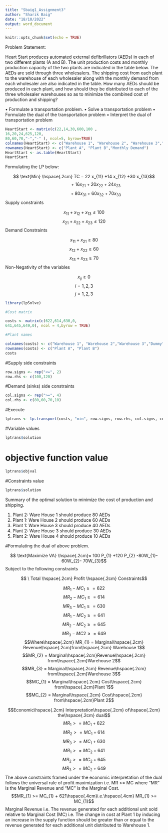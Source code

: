 ---
title: "Sbaig1_Assignment3"
author: "Sharik Baig"
date: "18/10/2022"
output: word_document
---

```{r setup, include=FALSE}
knitr::opts_chunk$set(echo = TRUE)
```

Problem Statement:

Heart Start produces automated external defibrillators (AEDs) in each of two different plants (A and B). The unit production costs and monthly production capacity of the two plants are indicated in the table below. The AEDs are sold through three wholesalers. The shipping cost from each plant to the warehouse of each wholesaler along with the monthly demand from each wholesaler are also indicated in the table. How many AEDs should be produced in each plant, and how should they be distributed to each of the three wholesaler warehouses so as to minimize the combined cost of production and shipping? 

• Formulate a transportation problem. 
• Solve a transportation problem 
• Formulate the dual of the transportation problem 
• Interpret the dual of transportation problem

```{r}
HeartStart <- matrix(c(22,14,30,600,100 ,
16,20,24,625,120,
80,60,70,"-","-" ), ncol=5, byrow=TRUE)
colnames(HeartStart) <- c("Warehouse 1", "Warehouse 2", "Warehouse 3","Production cost","Production Capacity")
rownames(HeartStart) <- c("Plant A", "Plant B","Monthly Demand")
HeartStart <- as.table(HeartStart)
HeartStart
```
Formulating the LP below:

$$ \text{Min} \hspace{.2cm} TC = 22 x_{11} +14 x_{12} +30 x_{13}$$
$$\hspace{2cm}+16 x_{21}+20 x_{22}+ 24 x_{23}$$
$$\hspace{2cm}+80 x_{31}+ 60 x_{32}+ 70 x_{33}$$
Supply constraints

$$x_{11} + x_{12} + x_{13}\le 100$$
$$x_{21} + x_{22} + x_{23}\le 120$$
Demand Constraints

$$x_{11} +x_{21}\ge 80$$
$$x_{12} +x_{22}\ge 60$$
$$x_{13} +x_{23}\ge 70$$
Non-Negativity of the variables

$$x_{ij}\ge 0$$ \text{where}$$ i= 1,2,3$$ \text{and}$$j= 1,2,3$$
```{r}
library(lpSolve)

#Cost matrix

costs <- matrix(c(622,614,630,0,
641,645,649,0), ncol = 4,byrow = TRUE)

#Plant names

colnames(costs) <- c("Warehouse 1", "Warehouse 2","Warehouse 3","Dummy")
rownames(costs) <- c("Plant A", "Plant B")
costs
```

#Supply side constraints

```{r}
row.signs <- rep("<=", 2)
row.rhs <- c(100,120)
```

#Demand (sinks) side constraints

```{r}
col.signs <- rep(">=", 4)
col.rhs <- c(80,60,70,10)
```

#Execute

```{r}
lptrans <- lp.transport(costs, "min", row.signs, row.rhs, col.signs, col.rhs)
```

#Variable values

```{r}
lptrans$solution
```

# objective function value

```{r}
lptrans$objval
```

#Constraints value

```{r}
lptrans$solution
```
Summary of the optimal solution to minimize the cost of production and shipping.

1. Plant 2: Ware House 1 should produce 80 AEDs
2. Plant 1: Ware House 2 should produce 60 AEDs
3. Plant 1: Ware House 3 should produce 40 AEDs
4. Plant 2: Ware House 3 should produce 30 AEDs
5. Plant 2: Ware House 4 should produce 10 AEDs

#Formulating the dual of above problem.

$$ \text{Maximize VA} \hspace{.2cm}= 100 P_{1} +120 P_{2} -80W_{1}- 60W_{2}- 70W_{3}$$
Subject to the following constraints


$$ \ Total \hspace{.2cm} Profit \hspace{.2cm} Constraints$$

$$MR_{1} - MC_{1} \ge = 622$$
$$MR_{2} - MC_{1} \ge = 614$$
$$MR_{3} - MC_{1} \ge = 630$$
$$MR_{1} - MC_{2} \ge = 641$$
$$MR_{2} - MC_{2} \ge = 645$$
$$MR_{3} - MC{2} \ge = 649$$
$$Where\hspace{.2cm} MR_{1} = Marginal\hspace{.2cm} Revenue\hspace{.2cm}from\hspace{.2cm} Warehouse 1$$
$$MR_{2} = Marginal\hspace{.2cm}Revenue\hspace{.2cm} from\hspace{.2cm}Warehouse 2$$
$$MR_{3} = Marginal\hspace{.2cm} Revenue\hspace{.2cm} from\hspace{.2cm}Warehouse 3$$
$$MC_{1} = Marginal\hspace{.2cm} Cost\hspace{.2cm} from\hspace{.2cm}Plant 1$$
$$MC_{2} = Marginal\hspace{.2cm} Cost\hspace{.2cm} from\hspace{.2cm}Plant 2$$




$$Economic\hspace{.2cm} Interpretation\hspace{.2cm} of\hspace{.2cm} the\hspace{.2cm} dual$$
$$MR_{1} >= MC_{1} + 622$$
$$MR_{2} >= MC_{1} + 614$$
$$MR_{3} >= MC_{1} + 630$$
$$MR_{1} >= MC_{2} + 641$$
$$MR_{2} >= MC_{2} + 645$$
$$MR_{3} >= MC_{2} + 649$$
The above constraints framed under the economic interpretation of the dual follows the universal rule of profit maximization i.e. MR >= MC where “MR” is the Marginal Revenue and “MC” is the Marginal Cost.
$$MR_{1} >= MC_{1} + 621\hspace{.4cm}i.e.\hspace{.4cm} MR_{1} >= MC_{1}$$
Marginal Revenue i.e. The revenue generated for each additional unit sold relative to Marginal Cost (MC) i.e. The change in cost at Plant 1 by inducing an increase in the supply function should be greater than or equal to the revenue generated for each additional unit distributed to Warehouse 1.

